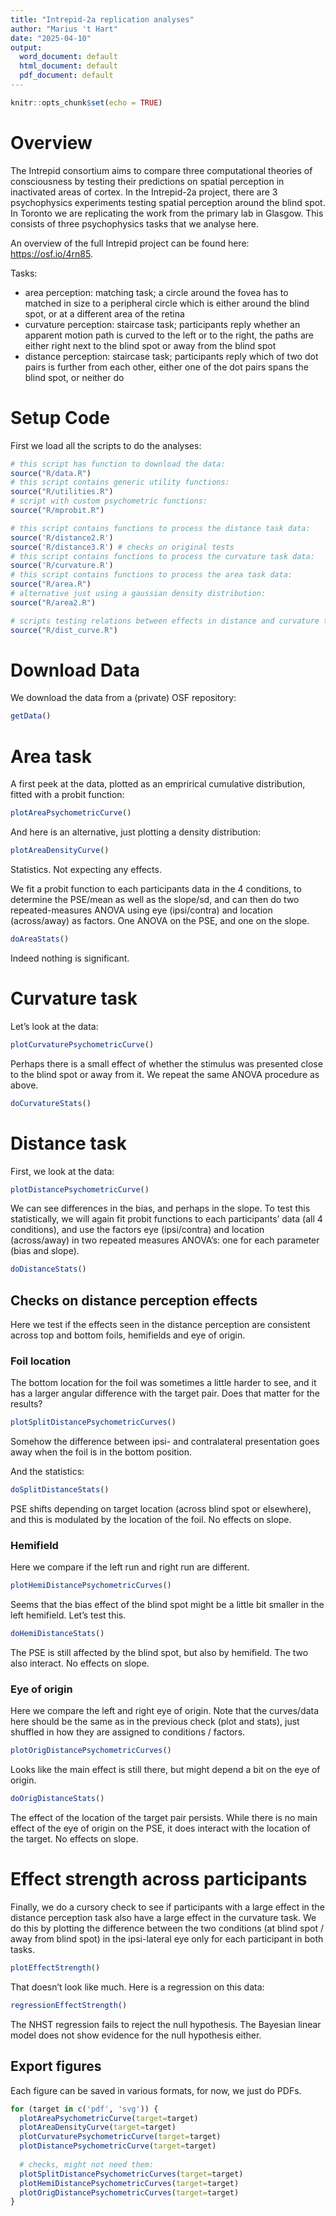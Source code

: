 ```yaml
---
title: "Intrepid-2a replication analyses"
author: "Marius 't Hart"
date: "2025-04-10"
output:
  word_document: default
  html_document: default
  pdf_document: default
---
```


```r
knitr::opts_chunk$set(echo = TRUE)
```

# Overview

The Intrepid consortium aims to compare three computational theories of consciousness by testing their predictions on spatial perception in inactivated areas of cortex. In the Intrepid-2a project, there are 3 psychophysics experiments testing spatial perception around the blind spot. In Toronto we are replicating the work from the primary lab in Glasgow. This consists of three psychophysics tasks that we analyse here.

An overview of the full Intrepid project can be found here: [https://osf.io/4rn85](https://osf.io/4rn85).

Tasks:

- area perception: matching task; a circle around the fovea has to matched in size to a peripheral circle which is either around the blind spot, or at a different area of the retina
- curvature perception: staircase task; participants reply whether an apparent motion path is curved to the left or to the right, the paths are either right next to the blind spot or away from the blind spot
- distance perception: staircase task; participants reply which of two dot pairs is further from each other, either one of the dot pairs spans the blind spot, or neither do

# Setup Code

First we load all the scripts to do the analyses:

```r
# this script has function to download the data:
source("R/data.R")
# this script contains generic utility functions:
source("R/utilities.R")
# script with custom psychometric functions:
source("R/mprobit.R")

# this script contains functions to process the distance task data:
source('R/distance2.R')
source('R/distance3.R') # checks on original tests
# this script contains functions to process the curvature task data:
source('R/curvature.R')
# this script contains functions to process the area task data:
source("R/area.R")
# alternative just using a gaussian density distribution:
source("R/area2.R")

# scripts testing relations between effects in distance and curvature task:
source("R/dist_curve.R")
```

# Download Data

We download the data from a (private) OSF repository:

```r
getData()
```

# Area task

A first peek at the data, plotted as an emprirical cumulative distribution, fitted with a probit function:

```r
plotAreaPsychometricCurve()
```

And here is an alternative, just plotting a density distribution:

```r
plotAreaDensityCurve()
```

Statistics. Not expecting any effects.

We fit a probit function to each participants data in the 4 conditions, to determine the PSE/mean as well as the slope/sd, and can then do two repeated-measures ANOVA using eye (ipsi/contra) and location (across/away) as factors. One ANOVA on the PSE, and one on the slope.


```r
doAreaStats()
```

Indeed nothing is significant.

# Curvature task

Let's look at the data:

```r
plotCurvaturePsychometricCurve()
```

Perhaps there is a small effect of whether the stimulus was presented close to the blind spot or away from it. We repeat the same ANOVA procedure as above.

```r
doCurvatureStats()
```


# Distance task

First, we look at the data:

```r
plotDistancePsychometricCurve()
```

We can see differences in the bias, and perhaps in the slope. To test this statistically, we will again fit probit functions to each participants' data (all 4 conditions), and use the factors eye (ipsi/contra) and location (across/away) in two repeated measures ANOVA's: one for each parameter (bias and slope).

```r
doDistanceStats()
```

## Checks on distance perception effects

Here we test if the effects seen in the distance perception are consistent across top and bottom foils, hemifields and eye of origin.

### Foil location

The bottom location for the foil was sometimes a little harder to see, and it has a larger angular difference with the target pair. Does that matter for the results?

```r
plotSplitDistancePsychometricCurves()
```

Somehow the difference between ipsi- and contralateral presentation goes away when the foil is in the bottom position.

And the statistics:

```r
doSplitDistanceStats()
```

PSE shifts depending on target location (across blind spot or elsewhere), and this is modulated by the location of the foil. No effects on slope.

### Hemifield

Here we compare if the left run and right run are different.

```r
plotHemiDistancePsychometricCurves()
```

Seems that the bias effect of the blind spot might be a little bit smaller in the left hemifield. Let's test this.

```r
doHemiDistanceStats()
```

The PSE is still affected by the blind spot, but also by hemifield. The two also interact. No effects on slope.

### Eye of origin

Here we compare the left and right eye of origin. Note that the curves/data here should be the same as in the previous check (plot and stats), just shuffled in how they are assigned to conditions / factors.

```r
plotOrigDistancePsychometricCurves()
```

Looks like the main effect is still there, but might depend a bit on the eye of origin.

```r
doOrigDistanceStats()
```

The effect of the location of the target pair persists. While there is no main effect of the eye of origin on the PSE, it does interact with the location of the target. No effects on slope.

# Effect strength across participants

Finally, we do a cursory check to see if participants with a large effect in the distance perception task also have a large effect in the curvature task. We do this by plotting the difference between the two conditions (at blind spot / away from blind spot) in the ipsi-lateral eye only for each participant in both tasks.

```r
plotEffectStrength()
```

That doesn't look like much. Here is a regression on this data:

```r
regressionEffectStrength()
```

The NHST regression fails to reject the null hypothesis. The Bayesian linear model does not show evidence for the null hypothesis either.

## Export figures

Each figure can be saved in various formats, for now, we just do PDFs.

```r

for (target in c('pdf', 'svg')) {
  plotAreaPsychometricCurve(target=target)
  plotAreaDensityCurve(target=target)
  plotCurvaturePsychometricCurve(target=target)
  plotDistancePsychometricCurve(target=target)
  
  # checks, might not need them:
  plotSplitDistancePsychometricCurves(target=target)
  plotHemiDistancePsychometricCurves(target=target)
  plotOrigDistancePsychometricCurves(target=target)
}

```

